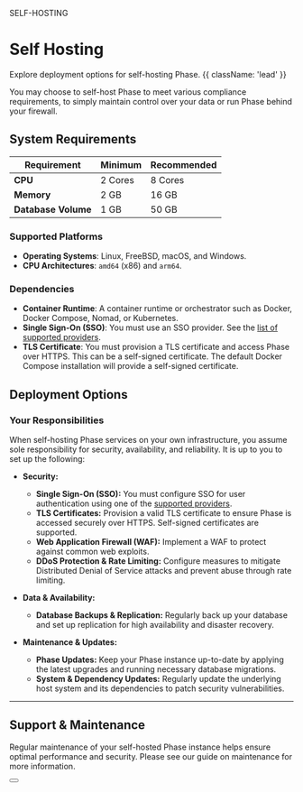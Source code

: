 

<Tag variant="small">SELF-HOSTING</Tag>

<HeroPattern />


# Self Hosting

Explore deployment options for self-hosting Phase. {{ className: 'lead' }}

You may choose to self-host Phase to meet various compliance requirements, to simply maintain control over your data or run Phase behind your firewall.

## System Requirements

| Requirement       | Minimum         | Recommended          |
| ----------------- | --------------- | -------------------- |
| **CPU**           | 2 Cores         | 8 Cores              |
| **Memory**           | 2 GB             | 16 GB                 |
| **Database Volume** | 1 GB             | 50 GB               |


### Supported Platforms

- **Operating Systems**: Linux, FreeBSD, macOS, and Windows.
- **CPU Architectures**: `amd64` (x86) and `arm64`.

### Dependencies
- **Container Runtime**: A container runtime or orchestrator such as Docker, Docker Compose, Nomad, or Kubernetes.
- **Single Sign-On (SSO)**: You must use an SSO provider. See the [list of supported providers](/access-control/authentication#user-authentication).
- **TLS Certificate**: You must provision a TLS certificate and access Phase over HTTPS. This can be a self-signed certificate. The default Docker Compose installation will provide a self-signed certificate.


## Deployment Options

<Deployments />

### Your Responsibilities

When self-hosting Phase services on your own infrastructure, you assume sole responsibility for security, availability, and reliability. It is up to you to set up the following:

- **Security:**
    - **Single Sign-On (SSO):** You must configure SSO for user authentication using one of the [supported providers](/access-control/authentication#user-authentication).
    - **TLS Certificates:** Provision a valid TLS certificate to ensure Phase is accessed securely over HTTPS. Self-signed certificates are supported.
    - **Web Application Firewall (WAF):** Implement a WAF to protect against common web exploits.
    - **DDoS Protection & Rate Limiting:** Configure measures to mitigate Distributed Denial of Service attacks and prevent abuse through rate limiting.


- **Data & Availability:**
    - **Database Backups & Replication:** Regularly back up your database and set up replication for high availability and disaster recovery.

- **Maintenance & Updates:**
    - **Phase Updates:** Keep your Phase instance up-to-date by applying the latest upgrades and running necessary database migrations.
    - **System & Dependency Updates:** Regularly update the underlying host system and its dependencies to patch security vulnerabilities.


---

## Support & Maintenance

Regular maintenance of your self-hosted Phase instance helps ensure optimal performance and security. Please see our guide on maintenance for more information.


<div className="not-prose">
  <Button
    href="/self-hosting/maintenance"
    variant="text"
    arrow="right"
    children="Explore"
  />
</div>